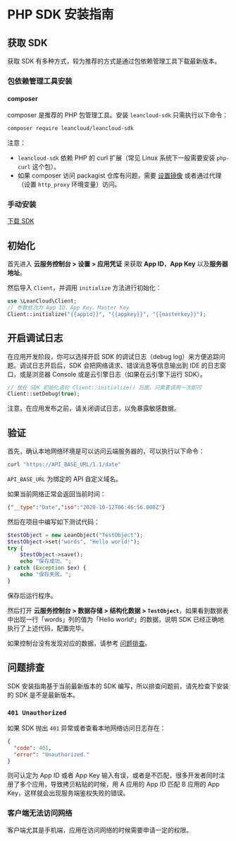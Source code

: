 
# PHP SDK 安装指南

## 获取 SDK

获取 SDK 有多种方式，较为推荐的方式是通过包依赖管理工具下载最新版本。

### 包依赖管理工具安装

#### composer

composer 是推荐的 PHP 包管理工具。安装 `leancloud-sdk` 只需执行以下命令：

```sh
composer require leancloud/leancloud-sdk
```

注意：

- `leancloud-sdk` 依赖 PHP 的 curl 扩展（常见 Linux 系统下一般需要安装 `php-curl` 这个包）。
- 如果 composer 访问 packagist 仓库有问题，需要 [设置镜像](https://mirrors.aliyun.com/composer/) 或者通过代理（设置 `http_proxy` 环境变量）访问。

### 手动安装

<a class="btn btn-default" target="_blank" href="https://releases.leanapp.cn/#/leancloud/php-sdk/releases">下载 SDK</a>

## 初始化

首先进入 **云服务控制台 > 设置 > 应用凭证** 来获取 **App ID**，**App Key** 以及**服务器地址**。

然后导入 `Client`，并调用 `initialize` 方法进行初始化：

```php
use \LeanCloud\Client;
// 参数依次为 App ID、App Key、Master Key
Client::initialize("{{appid}}", "{{appkey}}", "{{masterkey}}");
```

## 开启调试日志

在应用开发阶段，你可以选择开启 SDK 的调试日志（debug log）来方便追踪问题。调试日志开启后，SDK 会把网络请求、错误消息等信息输出到 IDE 的日志窗口，或是浏览器 Console 或是云引擎日志（如果在云引擎下运行 SDK）。

```php
// 放在 SDK 初始化语句 Client::initialize() 后面，只需要调用一次即可
Client::setDebug(true);
```

注意，在应用发布之前，请关闭调试日志，以免暴露敏感数据。

## 验证

首先，确认本地网络环境是可以访问云端服务器的，可以执行以下命令：

```sh
curl "https://API_BASE_URL/1.1/date"
```

`API_BASE_URL` 为绑定的 API 自定义域名。

如果当前网络正常会返回当前时间：

```json
{"__type":"Date","iso":"2020-10-12T06:46:56.000Z"}
```

然后在项目中编写如下测试代码：

```php
$testObject = new LeanObject("TestObject");
$testObject->set("words", "Hello world!");
try {
    $testObject->save();
    echo "保存成功。";
} catch (Exception $ex) {
    echo "保存失败。";
}
```

保存后运行程序。

然后打开 **云服务控制台 > 数据存储 > 结构化数据 > `TestObject`**，如果看到数据表中出现一行「words」列的值为「Hello world!」的数据，说明 SDK 已经正确地执行了上述代码，配置完毕。

如果控制台没有发现对应的数据，请参考 [问题排查](#问题排查)。

## 问题排查

SDK 安装指南基于当前最新版本的 SDK 编写，所以排查问题前，请先检查下安装的 SDK 是不是最新版本。

### `401 Unauthorized`

如果 SDK 抛出 `401` 异常或者查看本地网络访问日志存在：

```json
{
  "code": 401,
  "error": "Unauthorized."
}
```

则可认定为 App ID 或者 App Key 输入有误，或者是不匹配，很多开发者同时注册了多个应用，导致拷贝粘贴的时候，用 A 应用的 App ID 匹配 B 应用的 App Key，这样就会出现服务端鉴权失败的错误。

### 客户端无法访问网络

客户端尤其是手机端，应用在访问网络的时候需要申请一定的权限。

